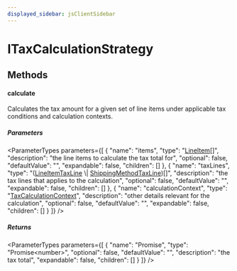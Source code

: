 ```yaml
---
displayed_sidebar: jsClientSidebar
---
```



# ITaxCalculationStrategy

## Methods

#### calculate

Calculates the tax amount for a given set of line items under applicable
tax conditions and calculation contexts.

##### Parameters

<ParameterTypes parameters={[
  {
    "name": "items",
    "type": "[LineItem](../classes/internal.LineItem.mdx)[]",
    "description": "the line items to calculate the tax total for",
    "optional": false,
    "defaultValue": "",
    "expandable": false,
    "children": []
  },
  {
    "name": "taxLines",
    "type": "([LineItemTaxLine](../classes/internal.internal.LineItemTaxLine.mdx) \\| [ShippingMethodTaxLine](../classes/internal.internal.ShippingMethodTaxLine.mdx))[]",
    "description": "the tax lines that applies to the calculation",
    "optional": false,
    "defaultValue": "",
    "expandable": false,
    "children": []
  },
  {
    "name": "calculationContext",
    "type": "[TaxCalculationContext](../types/internal.internal.TaxCalculationContext.mdx)",
    "description": "other details relevant for the calculation",
    "optional": false,
    "defaultValue": "",
    "expandable": false,
    "children": []
  }
]} />

##### Returns

<ParameterTypes parameters={[
  {
    "name": "Promise",
    "type": "Promise&#60;number&#62;",
    "optional": false,
    "defaultValue": "",
    "description": "the tax total",
    "expandable": false,
    "children": []
  }
]} />
